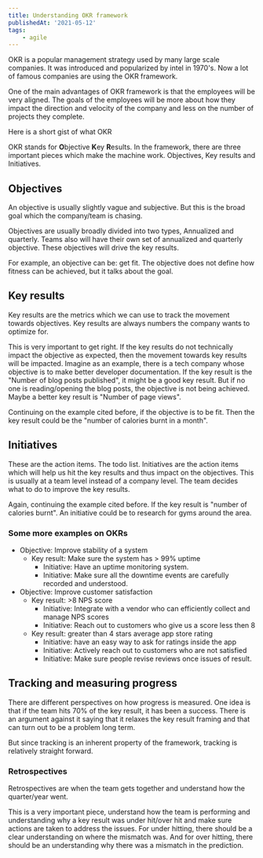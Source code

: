 ```yaml
---
title: Understanding OKR framework
publishedAt: '2021-05-12'
tags:
    - agile
---
```


OKR is a popular management strategy used by many large scale companies. It was introduced and popularized by intel in 1970's. Now a lot of famous companies are using the OKR framework.

One of the main advantages of OKR framework is that the employees will be very aligned. The goals of the employees will be more about how they impact the direction and velocity of the company and less on the number of projects they complete.

Here is a short gist of what OKR

OKR stands for **O**bjective **K**ey **R**esults. In the framework, there are three important pieces which make the machine work. Objectives, Key results and Initiatives.

## Objectives

An objective is usually slightly vague and subjective. But this is the broad goal which the company/team is chasing.

Objectives are usually broadly divided into two types, Annualized and quarterly. Teams also will have their own set of annualized and quarterly objective. These objectives will drive the key results.

For example, an objective can be: get fit. The objective does not define how fitness can be achieved, but it talks about the goal.

## Key results

Key results are the metrics which we can use to track the movement towards objectives. Key results are always numbers the company wants to optimize for.

This is very important to get right. If the key results do not technically impact the objective as expected, then the movement towards key results will be impacted. Imagine as an example, there is a tech company whose objective is to make better developer documentation. If the key result is the "Number of blog posts published", it might be a good key result. But if no one is reading/opening the blog posts, the objective is not being achieved. Maybe a better key result is "Number of page views".

Continuing on the example cited before, if the objective is to be fit. Then the key result could be the "number of calories burnt in a month".

## Initiatives

These are the action items. The todo list. Initiatives are the action items which will help us hit the key results and thus impact on the objectives. This is usually at a team level instead of a company level. The team decides what to do to improve the key results.

Again, continuing the example cited before. If the key result is "number of calories burnt". An initiative could be to research for gyms around the area.

### Some more examples on OKRs

-   Objective: Improve stability of a system
    -   Key result: Make sure the system has > 99% uptime
        -   Initiative: Have an uptime monitoring system.
        -   Initiative: Make sure all the downtime events are carefully recorded and understood.
-   Objective: Improve customer satisfaction
    -   Key result: >8 NPS score
        -   Initiative: Integrate with a vendor who can efficiently collect and manage NPS scores
        -   Initiative: Reach out to customers who give us a score less then 8
    -   Key result: greater than 4 stars average app store rating
        -   Initiative: have an easy way to ask for ratings inside the app
        -   Initiative: Actively reach out to customers who are not satisfied
        -   Initiative: Make sure people revise reviews once issues of result.

## Tracking and measuring progress

There are different perspectives on how progress is measured. One idea is that if the team hits 70% of the key result, it has been a success. There is an argument against it saying that it relaxes the key result framing and that can turn out to be a problem long term.

But since tracking is an inherent property of the framework, tracking is relatively straight forward.

### Retrospectives

Retrospectives are when the team gets together and understand how the quarter/year went.

This is a very important piece, understand how the team is performing and understanding why a key result was under hit/over hit and make sure actions are taken to address the issues. For under hitting, there should be a clear understanding on where the mismatch was. And for over hitting, there should be an understanding why there was a mismatch in the prediction.

